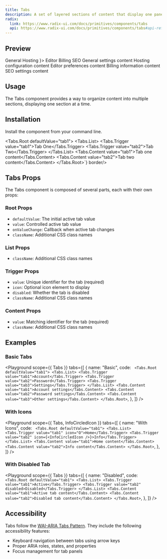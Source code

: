 ```yaml
---
title: Tabs
description: A set of layered sections of content that display one panel at a time.
radix:
  link: https://www.radix-ui.com/docs/primitives/components/tabs
  api: https://www.radix-ui.com/docs/primitives/components/tabs#api-reference
---
```


## Preview

<Preview>
  <Flex direction="column" gap="large">
    <Tabs.Root defaultValue="tab-one">
      <Tabs.List>
        <Tabs.Trigger value="tab-one" icon="O">
          General
        </Tabs.Trigger>
        <Tabs.Trigger value="tab-two">Hosting</Tabs.Trigger>
        <Tabs.Trigger value="tab-three" icon={<InfoCircledIcon />}>
          Editor
        </Tabs.Trigger>
        <Tabs.Trigger value="tab-four">Billing</Tabs.Trigger>
        <Tabs.Trigger value="tab-five" disabled>
          SEO
        </Tabs.Trigger>
      </Tabs.List>
      <Tabs.Content value="tab-one">
        <Text>General settings content</Text>
      </Tabs.Content>
      <Tabs.Content value="tab-two">
        <Text>Hosting configuration content</Text>
      </Tabs.Content>
      <Tabs.Content value="tab-three">
        <Text>Editor preferences content</Text>
      </Tabs.Content>
      <Tabs.Content value="tab-four">
        <Text>Billing information content</Text>
      </Tabs.Content>
      <Tabs.Content value="tab-five">
        <Text>SEO settings content</Text>
      </Tabs.Content>
    </Tabs.Root>
  </Flex>
</Preview>

## Usage

The Tabs component provides a way to organize content into multiple sections, displaying one section at a time.

## Installation

Install the component from your command line.

<LiveProvider>
  <LiveEditor code={`npm install @raystack/apsara`} border language="shell" />
</LiveProvider>

<LiveProvider>
  <LiveEditor code={`import { Tabs } from '@raystack/apsara/v1'

<Tabs.Root defaultValue="tab1">
  <Tabs.List>
    <Tabs.Trigger value="tab1">Tab One</Tabs.Trigger>
    <Tabs.Trigger value="tab2">Tab Two</Tabs.Trigger>
  </Tabs.List>
  <Tabs.Content value="tab1">Tab one content</Tabs.Content>
  <Tabs.Content value="tab2">Tab two content</Tabs.Content>
</Tabs.Root>`} border/>
</LiveProvider>

## Tabs Props

The Tabs component is composed of several parts, each with their own props:

### Root Props

- `defaultValue`: The initial active tab value
- `value`: Controlled active tab value
- `onValueChange`: Callback when active tab changes
- `className`: Additional CSS class names

### List Props

- `className`: Additional CSS class names

### Trigger Props

- `value`: Unique identifier for the tab (required)
- `icon`: Optional icon element to display
- `disabled`: Whether the tab is disabled
- `className`: Additional CSS class names

### Content Props

- `value`: Matching identifier for the tab (required)
- `className`: Additional CSS class names

## Examples

### Basic Tabs

<Playground
  scope={{ Tabs }}
  tabs={[
    {
      name: "Basic",
      code: `
<Tabs.Root defaultValue="tab1">
  <Tabs.List>
    <Tabs.Trigger value="tab1">Account</Tabs.Trigger>
    <Tabs.Trigger value="tab2">Password</Tabs.Trigger>
    <Tabs.Trigger value="tab3">Settings</Tabs.Trigger>
  </Tabs.List>
  <Tabs.Content value="tab1">Account settings</Tabs.Content>
  <Tabs.Content value="tab2">Password settings</Tabs.Content>
  <Tabs.Content value="tab3">Other settings</Tabs.Content>
</Tabs.Root>`,
    },
  ]}
/>

### With Icons

<Playground
  scope={{ Tabs, InfoCircledIcon }}
  tabs={[
    {
      name: "With Icons",
      code: `
<Tabs.Root defaultValue="tab1">
  <Tabs.List>
    <Tabs.Trigger value="tab1" icon="O">Home</Tabs.Trigger>
    <Tabs.Trigger value="tab2" icon={<InfoCircledIcon />}>Info</Tabs.Trigger>
  </Tabs.List>
  <Tabs.Content value="tab1">Home content</Tabs.Content>
  <Tabs.Content value="tab2">Info content</Tabs.Content>
</Tabs.Root>`,
    },
  ]}
/>

### With Disabled Tab

<Playground
  scope={{ Tabs }}
  tabs={[
    {
      name: "Disabled",
      code: `
<Tabs.Root defaultValue="tab1">
  <Tabs.List>
    <Tabs.Trigger value="tab1">Active</Tabs.Trigger>
    <Tabs.Trigger value="tab2" disabled>Disabled</Tabs.Trigger>
  </Tabs.List>
  <Tabs.Content value="tab1">Active tab content</Tabs.Content>
  <Tabs.Content value="tab2">Disabled tab content</Tabs.Content>
</Tabs.Root>`,
    },
  ]}
/>

## Accessibility

Tabs follow the [WAI-ARIA Tabs Pattern](https://www.w3.org/WAI/ARIA/apg/patterns/tabpanel/). They include the following accessibility features:

- Keyboard navigation between tabs using arrow keys
- Proper ARIA roles, states, and properties
- Focus management for tab panels
